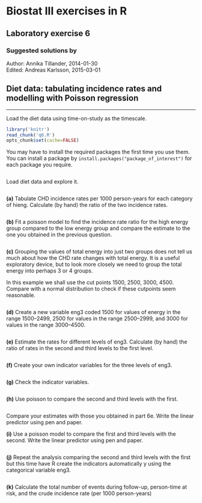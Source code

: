Biostat III exercises in R
===========
Laboratory exercise 6
-----------

### Suggested solutions by
Author: Annika Tillander, 2014-01-30  
Edited: Andreas Karlsson, 2015-03-01

## Diet data: tabulating incidence rates and modelling with Poisson regression

-----------

Load the diet data using time-on-study as the timescale.

```r
library('knitr')	
read_chunk('q6.R')
opts_chunk$set(cache=FALSE)
```

You may have to install the required packages the first time you use them. You can install a package by `install.packages("package_of_interest")` for each package you require.

```r
```
Load diet data and explore it.
```r
```

**(a)** Tabulate CHD incidence rates per 1000 person-years for each category of hieng. Calculate (by hand) the ratio of the two incidence rates.

```r
```

**(b)** Fit a poisson model to find the incidence rate ratio for the high energy group compared to the low energy group and compare the estimate to the one you obtained in the previous question.

```r
```

**(c)** Grouping the values of total energy into just two groups does not tell us much about how the CHD rate changes with total energy. It is a useful exploratory device, but to look more closely we need to group the total energy into perhaps 3 or 4 groups.

In this example we shall use the cut points 1500, 2500, 3000, 4500. Compare with a normal distribution to check if these cutpoints seem reasonable.

```r
```

**(d)** Create a new variable eng3 coded 1500 for values of energy in the range 1500–2499, 2500 for values in the range 2500–2999, and 3000 for values in the range 3000–4500.

```r
```

**(e)** Estimate the rates for different levels of eng3. Calculate (by hand) the ratio of rates in the second and third levels to the first level.


```r
```

**(f)** Create your own indicator variables for the three levels of eng3.


```r
```

**(g)** Check the indicator variables.

```r
```

**(h)** Use poisson to compare the second and third levels with the first.

```r
```

Compare your estimates with those you obtained in part 6e. Write the linear predictor using pen and paper.

**(i)** Use a poisson model to compare the first and third levels with the second. Write the linear predictor using pen and paper.

```r
```

**(j)** Repeat the analysis comparing the second and third levels with the first but this time have R create the indicators automatically y using the categorical variable eng3.


```r
```

**(k)** Calculate the total number of events during follow-up, person-time at risk, and the crude incidence rate (per 1000 person-years)

```r
```
